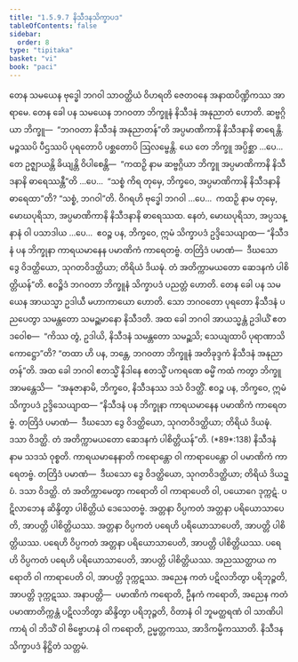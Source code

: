 ```yaml
---
title: "1.5.9.7 နိသီဒနသိက္ခာပဒ"
tableOfContents: false
sidebar:
  order: 8
type: "tipitaka"
basket: "vi"
book: "paci"
---
```



<DynamicBreadcrumb />

<Division number="531" book="paci">

<Paragraph number="1555" book="paci">
တေန သမယေန ဗုဒ္ဓေါ ဘဂဝါ သာဝတ္ထိယံ ဝိဟရတိ ဇေတဝနေ အနာထပိဏ္ဍိကဿ အာရာမေ. တေန ခေါ ပန သမယေန ဘဂဝတာ ဘိက္ခူနံ နိသီဒနံ အနုညာတံ ဟောတိ. ဆဗ္ဗဂ္ဂိယာ ဘိက္ခူ—  “ဘဂဝတာ နိသီဒနံ အနုညာတန်”တိ အပ္ပမာဏိကာနိ နိသီဒနာနိ ဓာရေန္တိ. မဉ္စဿပိ ပီဌဿပိ ပုရတောပိ ပစ္ဆတောပိ ဩလမ္ဗေန္တိ.
</Paragraph>

<Paragraph number="1556" book="paci">
ယေ တေ ဘိက္ခူ အပ္ပိစ္ဆာ …ပေ…  တေ ဥဇ္ဈာယန္တိ ခိယျန္တိ ဝိပါစေန္တိ—  “ကထဉှိ နာမ ဆဗ္ဗဂ္ဂိယာ ဘိက္ခူ အပ္ပမာဏိကာနိ နိသီဒနာနိ ဓာရေဿန္တီ”တိ …ပေ…  “သစ္စံ ကိရ တုမှေ, ဘိက္ခဝေ, အပ္ပမာဏိကာနိ နိသီဒနာနိ ဓာရေထာ”တိ? “သစ္စံ, ဘဂဝါ”တိ. ဝိဂရဟိ ဗုဒ္ဓေါ ဘဂဝါ …ပေ…  ကထဉှိ နာမ တုမှေ, မောဃပုရိသာ, အပ္ပမာဏိကာနိ နိသီဒနာနိ ဓာရေဿထ. နေတံ, မောဃပုရိသာ, အပ္ပသန္နာနံ ဝါ ပသာဒါယ …ပေ…  ဧဝဉ္စ ပန, ဘိက္ခဝေ, ဣမံ သိက္ခာပဒံ ဥဒ္ဒိသေယျာထ—
</Paragraph>

<Paragraph number="1557" book="paci">
<Emphasis>“နိသီဒနံ ပန ဘိက္ခုနာ ကာရယမာနေန ပမာဏိကံ ကာရေတဗ္ဗံ. တတြိဒံ ပမာဏံ—  ဒီဃသော ဒွေ ဝိဒတ္ထိယော, သုဂတဝိဒတ္ထိယာ; တိရိယံ ဒိယဍ္ဎံ. တံ အတိက္ကာမယတော ဆေဒနကံ ပါစိတ္တိယန်”</Emphasis>တိ.
</Paragraph>

<Paragraph number="1558" book="paci">
ဧဝဉ္စိဒံ ဘဂဝတာ ဘိက္ခူနံ သိက္ခာပဒံ ပညတ္တံ ဟောတိ.
</Paragraph>

</Division>
<Division number="532" book="paci">

<Paragraph number="1559" book="paci">
တေန ခေါ ပန သမယေန အာယသ္မာ ဥဒါယီ မဟာကာယော ဟောတိ. သော ဘဂဝတော ပုရတော နိသီဒနံ ပညပေတွာ သမန္တတော သမဉ္ဆမာနော နိသီဒတိ. အထ ခေါ ဘဂဝါ အာယသ္မန္တံ ဥဒါယိံ ဧတဒဝေါစ—  “ကိဿ တွံ, ဥဒါယိ, နိသီဒနံ သမန္တတော သမဉ္ဆသိ; သေယျထာပိ ပုရာဏာသိကောဋ္ဌော”တိ? “တထာ ဟိ ပန, ဘန္တေ, ဘဂဝတာ ဘိက္ခူနံ အတိခုဒ္ဒကံ နိသီဒနံ အနုညာတန်”တိ. အထ ခေါ ဘဂဝါ ဧတသ္မိံ နိဒါနေ ဧတသ္မိံ ပကရဏေ ဓမ္မိံ ကထံ ကတွာ ဘိက္ခူ အာမန္တေသိ—  “အနုဇာနာမိ, ဘိက္ခဝေ, နိသီဒနဿ ဒသံ ဝိဒတ္ထိံ. ဧဝဉ္စ ပန, ဘိက္ခဝေ, ဣမံ သိက္ခာပဒံ ဥဒ္ဒိသေယျာထ—
</Paragraph>

</Division>
<Division number="533" book="paci">

<Paragraph number="1560" book="paci">
<Emphasis>“နိသီဒနံ ပန ဘိက္ခုနာ ကာရယမာနေန ပမာဏိကံ ကာရေတဗ္ဗံ. တတြိဒံ ပမာဏံ—  ဒီဃသော ဒွေ ဝိဒတ္ထိယော, သုဂတဝိဒတ္ထိယာ; တိရိယံ ဒိယဍ္ဎံ. ဒသာ ဝိဒတ္ထိ. တံ အတိက္ကာမယတော ဆေဒနကံ ပါစိတ္တိယန်”</Emphasis>တိ. (*89*:<Emphasis>138</Emphasis>)
</Paragraph>

</Division>
<Division number="534" book="paci">

<Paragraph number="1561" book="paci">
<Emphasis>နိသီဒနံ</Emphasis> နာမ သဒသံ ဝုစ္စတိ.
</Paragraph>

<Paragraph number="1562" book="paci">
<Emphasis>ကာရယမာနေနာ</Emphasis>တိ ကရောန္တော ဝါ ကာရာပေန္တော ဝါ ပမာဏိကံ ကာရေတဗ္ဗံ. တတြိဒံ ပမာဏံ—  ဒီဃသော ဒွေ ဝိဒတ္ထိယော, သုဂတဝိဒတ္ထိယာ; တိရိယံ ဒိယဍ္ဎံ. ဒသာ ဝိဒတ္ထိ. တံ အတိက္ကာမေတွာ ကရောတိ ဝါ ကာရာပေတိ ဝါ, ပယောဂေ ဒုက္ကဋံ. ပဋိလာဘေန ဆိန္ဒိတွာ ပါစိတ္တိယံ ဒေသေတဗ္ဗံ.
</Paragraph>

</Division>
<Division number="535" book="paci">

<Paragraph number="1563" book="paci">
အတ္တနာ ဝိပ္ပကတံ အတ္တနာ ပရိယောသာပေတိ, အာပတ္တိ ပါစိတ္တိယဿ. အတ္တနာ ဝိပ္ပကတံ ပရေဟိ ပရိယောသာပေတိ, အာပတ္တိ ပါစိတ္တိယဿ. ပရေဟိ ဝိပ္ပကတံ အတ္တနာ ပရိယောသာပေတိ, အာပတ္တိ ပါစိတ္တိယဿ. ပရေဟိ ဝိပ္ပကတံ ပရေဟိ ပရိယောသာပေတိ, အာပတ္တိ ပါစိတ္တိယဿ.
</Paragraph>

<Paragraph number="1564" book="paci">
အညဿတ္ထာယ ကရောတိ ဝါ ကာရာပေတိ ဝါ, အာပတ္တိ ဒုက္ကဋဿ. အညေန ကတံ ပဋိလဘိတွာ ပရိဘုဉ္ဇတိ, အာပတ္တိ ဒုက္ကဋဿ.
</Paragraph>

</Division>
<Division number="536" book="paci">

<Paragraph number="1565" book="paci">
အနာပတ္တိ—  ပမာဏိကံ ကရောတိ, ဦနကံ ကရောတိ, အညေန ကတံ ပမာဏာတိက္ကန္တံ ပဋိလဘိတွာ ဆိန္ဒိတွာ ပရိဘုဉ္ဇတိ, ဝိတာနံ ဝါ ဘူမတ္ထရဏံ ဝါ သာဏိပါကာရံ ဝါ ဘိသိံ ဝါ ဗိဗ္ဗောဟနံ ဝါ ကရောတိ, ဥမ္မတ္တကဿ, အာဒိကမ္မိကဿာတိ.

</Paragraph>
</Division>

<Paragraph number="1566" type="center" book="paci">
နိသီဒနသိက္ခာပဒံ နိဋ္ဌိတံ သတ္တမံ.
</Paragraph>